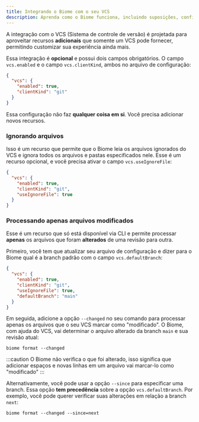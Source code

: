 ```yaml
---
title: Integrando o Biome com o seu VCS
description: Aprenda como o Biome funciona, incluindo suposições, configuração e mais.
---
```



A integração com o VCS (Sistema de controle de versão) é projetada para aproveitar recursos **adicionais** que somente um VCS pode fornecer, permitindo customizar
sua experiência ainda mais.

Essa integração é **opcional** e possui dois campos obrigatórios. O campo `vcs.enabled` e o campo `vcs.clientKind`, ambos no arquivo de configuração:

```json title="biome.json"
{
  "vcs": {
    "enabled": true,
    "clientKind": "git"
  }
}
```

Essa configuração não faz **qualquer coisa em si**. Você precisa adicionar novos recursos.

### Ignorando arquivos

Isso é um recurso que permite que o Biome leia os arquivos ignorados do VCS e ignora todos os arquivos e pastas especificados nele. Esse é um recurso opcional, e você precisa ativar o campo `vcs.useIgnoreFile`:

```json title="biome.json" ins={5}
{
  "vcs": {
    "enabled": true,
    "clientKind": "git",
    "useIgnoreFile": true
  }
}
```

### Processando apenas arquivos modificados

Esse é um recurso que só está disponível via CLI e permite processar **apenas** os arquivos que foram **alterados** de uma revisão para outra.

Primeiro, você tem que atualizar seu arquivo de configuração e dizer para o Biome qual é a branch padrão com o campo `vcs.defaultBranch`:

```json title="biome.json" ins={6}
{
  "vcs": {
    "enabled": true,
    "clientKind": "git",
    "useIgnoreFile": true,
    "defaultBranch": "main"
  }
}
```

Em seguida, adicione a opção `--changed` no seu comando para processar apenas os arquivos que o seu VCS marcar como "modificado". O Biome, com ajuda do VCS, vai determinar o arquivo alterado da branch `main` e sua revisão atual:

```shell
biome format --changed
```

:::caution
O Biome não verifica o que foi alterado, isso significa que adicionar espaços e novas linhas em um arquivo vai marcar-lo como "modificado"
:::

Alternativamente, você pode usar a opção `--since` para especificar uma branch. Essa opção **tem precedência** sobre a opção `vcs.defaultBranch`. Por exemplo, você pode querer verificar suas alterações em relação a branch `next`:

```shell
biome format --changed --since=next
```
